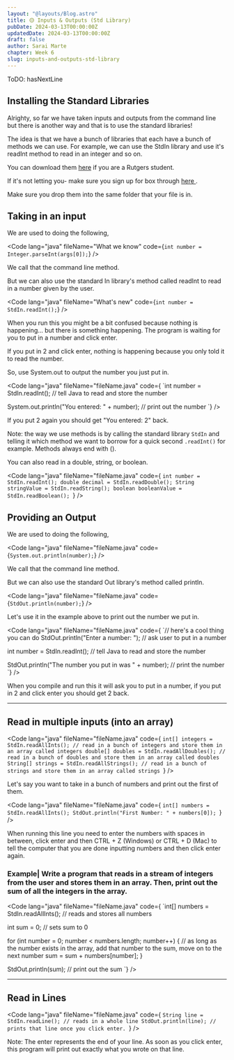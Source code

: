 ```yaml
---
layout: "@layouts/Blog.astro"
title: 🟡 Inputs & Outputs (Std Library)
pubDate: 2024-03-13T00:00:00Z
updatedDate: 2024-03-13T00:00:00Z
draft: false
author: Sarai Marte
chapter: Week 6
slug: inputs-and-outputs-std-library
---
```



ToDO: hasNextLine

## Installing the Standard Libraries

Alrighty, so far we have taken inputs and outputs from the command line but there is another way and that is to use the standard libraries!

The idea is that we have a bunch of libraries that each have a bunch of methods we can use. For example, we can use the StdIn library and use it's readInt method to read in an integer and so on.

You can download them <a href = "https://rutgers.app.box.com/s/jj32x6ibxigrxu5yfyhbpu4xxi8n9c20">here</a> if you are a Rutgers student.

If it's not letting you- make sure you sign up for box through <a href = "https://it.rutgers.edu/box/"> here </a>.

Make sure you drop them into the same folder that your file is in.

## Taking in an input

We are used to doing the following,

<Code lang="java" fileName="What we know" code={`int number = Integer.parseInt(args[0]);`} />

We call that the command line method.

But we can also use the standard In library's method called readInt to read in a number given by the user.

<Code lang="java" fileName="What's new" code={`int number = StdIn.readInt();`} />

When you run this you might be a bit confused because nothing is happening... but there is something happening. The program is waiting for you to put in a number and click enter.

If you put in 2 and click enter, nothing is happening because you only told it to read the number.

So, use System.out to output the number you just put in.

<Code lang="java" fileName="fileName.java" code={
`int number = StdIn.readInt(); // tell Java to read and store the number

System.out.println("You entered: " + number); // print out the number
`} />

If you put 2 again you should get "You entered: 2" back.

Note: the way we use methods is by calling the standard library `StdIn` and telling it which method we want to borrow for a quick second `.readInt()` for example. Methods always end with ().

You can also read in a double, string, or boolean.

<Code lang="java" fileName="fileName.java" code={
`int number = StdIn.readInt();
double decimal = StdIn.readDouble();
String stringValue = StdIn.readString();
boolean booleanValue = StdIn.readBoolean();
`} />

## Providing an Output

We are used to doing the following,

<Code lang="java" fileName="fileName.java" code={`System.out.println(number);`} />

We call that the command line method.

But we can also use the standard Out library's method called println.

<Code lang="java" fileName="fileName.java" code={`StdOut.println(number);`} />

Let's use it in the example above to print out the number we put in.

<Code lang="java" fileName="fileName.java" code={
`// here's a cool thing you can do
StdOut.println("Enter a number: "); // ask user to put in a number

int number = StdIn.readInt(); // tell Java to read and store the number

StdOut.println("The number you put in was " + number); // print the number
`} />

When you compile and run this it will ask you to put in a number, if you put in 2 and click enter you should get 2 back.

<hr />

## Read in multiple inputs (into an array)

<Code lang="java" fileName="fileName.java" code={
`int[] integers = StdIn.readAllInts(); // read in a bunch of integers and store them in an array called integers
double[] doubles = StdIn.readAllDoubles(); // read in a bunch of doubles and store them in an array called doubles
String[] strings = StdIn.readAllStrings(); // read in a bunch of strings and store them in an array called strings
`} />

Let's say you want to take in a bunch of numbers and print out the first of them.

<Code lang="java" fileName="fileName.java" code={
`int[] numbers = StdIn.readAllInts();
StdOut.println("First Number: " + numbers[0]);
`} />


When running this line you need to enter the numbers with spaces in between, click enter and then CTRL + Z (Windows) or CTRL + D (Mac) to tell the computer that you are done inputting numbers and then click enter again.

### Example| Write a program that reads in a stream of integers from the user and stores them in an array. Then, print out the sum of all the integers in the array.

<Code lang="java" fileName="fileName.java" code={
`int[] numbers = StdIn.readAllInts(); // reads and stores all numbers

int sum = 0; // sets sum to 0

for (int number = 0; number < numbers.length; number++) { // as long as the number exists in the array, add that number to the sum, move on to the next number
    sum = sum + numbers[number];
}

StdOut.println(sum); // print out the sum
`} />

<hr />

## Read in Lines

<Code lang="java" fileName="fileName.java" code={
`String line = StdIn.readLine(); // reads in a whole line
StdOut.println(line); // prints that line once you click enter.
`} />

Note: The enter represents the end of your line. As soon as you click enter, this program will print out exactly what you wrote on that line.
